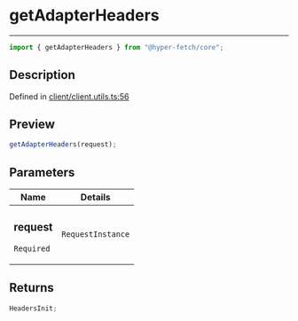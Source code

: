 # getAdapterHeaders

<div class="api-docs__separator" data-reactroot="">

---

</div><div class="api-docs__import" data-reactroot="">

```ts
import { getAdapterHeaders } from "@hyper-fetch/core";
```

</div><div class="api-docs__section">

## Description

</div><div class="api-docs__description"><span class="api-docs__do-not-parse">

</span></div><p class="api-docs__definition">

Defined in
[client/client.utils.ts:56](https://github.com/BetterTyped/hyper-fetch/blob/c3e2c45/packages/core/src/client/client.utils.ts#L56)

</p><div class="api-docs__section">

## Preview

</div><div class="api-docs__preview fn">

```ts
getAdapterHeaders(request);
```

</div><div class="api-docs__section">

## Parameters

</div>
<div class="api-docs__parameters">
<table>
<thead><tr><th>Name</th><th>Details</th></tr></thead>
<tbody><tr param-data="request"><td class="api-docs__param-name required">

### request

`Required`

</td><td class="api-docs__param-type">

`RequestInstance`

</td></tr></tbody></table></div><div class="api-docs__section">

## Returns

</div><div class="api-docs__returns">

```ts
HeadersInit;
```

</div>
